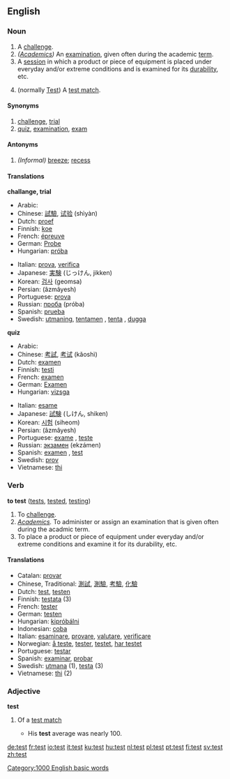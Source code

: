 {{See|Test}}
==English==

=== Noun ===
{{en-noun-reg}}

#A [[challenge#Noun|challenge]].
#''([[Academics]])'' An [[examination]], given often during the academic [[term]].
#A [[session]] in which a product or piece of equipment is placed under everyday and/or extreme conditions and is examined for its [[durability]], etc.
#{{Cricket}} (normally [[Test]]) A [[test match]].

==== Synonyms ====
#[[challenge]], [[trial]]
#[[quiz]], [[examination]], [[exam]]

==== Antonyms ====
#''(Informal)'' [[breeze]]; [[recess]]

==== Translations ====
'''challange, trial'''
{{top}}
*Arabic: {{ARchar|[[اختبار]]}} {{Unicode|(’iχtibá:r)}} {{m}}
*Chinese: [[試驗]], [[试验]] (shìyàn)
*Dutch: [[proef]]
*Finnish: [[koe]]
*French: [[épreuve]]
*German: [[Probe]] {{f}}
*Hungarian: [[próba]]
{{mid}}
*Italian: [[prova]], [[verifica]]
*Japanese: [[実験]] (じっけん, jikken)
*Korean: [[검사]] (geomsa)
*Persian: {{FAchar|[[آزمایش]]}} (âzmâyesh)
*Portuguese: [[prova]] {{f}}
*Russian: [[проба]] (próba) {{f}}
*Spanish: [[prueba]] {{f}}
*Swedish: [[utmaning]], [[tentamen]] {{c}}, [[tenta]] {{c}}, [[dugga]] {{c}}
{{bottom}}

'''quiz'''
{{top}}
*Arabic: {{ARchar|[[امتحان]]}} {{Unicode|(’imtihá:n)}} {{m}}
*Chinese: [[考試]], [[考试]] (kǎoshì)
*Dutch: [[examen]]
*Finnish: [[testi]]
*French: [[examen]] {{m}}
*German: [[Examen]] {{m}}
*Hungarian: [[vizsga]]
{{mid}}
*Italian: [[esame]] {{m}}
*Japanese: [[試験]] (しけん, shiken)
*Korean: [[시험]] (siheom)
*Persian: {{FAchar|[[آزمایش]]}} (âzmâyesh)
*Portuguese: [[exame]] {{m}}, [[teste]] {{m}}
*Russian: [[экзамен]] (ekzámen) {{m}}
*Spanish: [[examen]] {{m}}, [[test]] {{m}}
*Swedish: [[prov]]
*Vietnamese: [[thi]]
{{bottom}}

=== Verb ===
'''to test''' ([[tests]], [[tested]], [[testing]])

#To [[Challenge#Verb|challenge]].
#''[[Academics]].'' To administer or assign an examination that is given often during the acadmic term.
#To place a product or piece of equipment under everyday and/or extreme conditions and examine it for its durability, etc.

==== Translations ====
*Catalan: [[provar]]
*Chinese, Traditional: [[測試]], [[測驗]], [[考驗]], [[化驗]]
*Dutch: [[test]], [[testen]]
*Finnish: [[testata]] (3)
*French: [[tester]]
*German: [[testen]]
*Hungarian: [[kipróbálni]]
*Indonesian: [[coba]]
*Italian: [[esaminare]], [[provare]], [[valutare]], [[verificare]]
*Norwegian: [[å teste]], [[tester]], [[testet]], [[har testet]]
*Portuguese: [[testar]]
*Spanish: [[examinar]], [[probar]]
*Swedish: [[utmana]] (1), [[testa]] (3)
*Vietnamese: [[thi]] (2)

===Adjective===
'''test'''

#{{Cricket}} Of a [[test match]]
#* His '''test''' average was nearly 100.

[[Category:1000 English basic words]]

[[de:test]]
[[fr:test]]
[[io:test]]
[[it:test]]
[[ku:test]]
[[hu:test]]
[[nl:test]]
[[pl:test]]
[[pt:test]]
[[fi:test]]
[[sv:test]]
[[zh:test]]